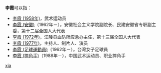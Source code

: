 '''李霞'''可以指：
* [[李霞_(1958年)|李霞 (1958年)]]，武术运动员
* [[李霞_(安徽)|李霞 (安徽)]]（1962年－），安徽社会主义学院副院长、民建安徽省专职副主委，第十二届全国人大代表
* [[李霞_(1972年)|李霞 (1972年)]]，江陵县血防所应急办主任，第十三届全国人大代表
* [[李霞_(1977年)|李霞 (1977年)]]，主持人、制片人、演员
* [[李霞_(足球運動員)|李霞 (足球運動員)]]（1962年－），台灣女子足球員
* [[李霞_(摔角手)|李霞 (摔角手)]]（1988年－），中国武术运动员、职业摔角手
{{disambig}}

[[Category:二字李姓人名消歧义|xia]]